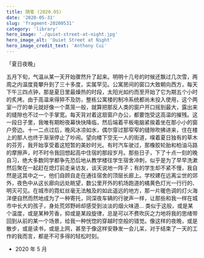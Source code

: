 ```yaml
---
title: 随笔 (2020.05)
date: '2020-05-31'
slug: 'fragment-20200531'
category: 'library'
hero_image: './quiet-street-at-night.jpg'
hero_image_alt: 'Quiet Street at Night'
hero_image_credit_text: 'Anthony Cui'
---
```

「夏日夜晚」

五月下旬，气温从某一天开始骤然升了起来。明明十几号的时候还飘过几次雪，两周之内温度竟攀升到了三十多度，实属罕见。公寓房间的窗口大致朝向西方，每天下午三四点钟，那是夏日里最燥热的时段，太阳光如约而至开始了它为期五个小时的炙烤。由于高温来得猝不及防，整栋公寓楼的制冷系统都尚未投入使用，这个两室一厅的单元就好像一个蒸笼一般，就算把那反人类的窗户开口摇到最大，露出来的缝隙也不过一个手掌宽。每天背对着这扇窗户办公，都要饱受这高温的摧残。这一段日子里，我唯有期盼夜幕快快降临，然后端着平板电脑紧挨着坐在那小小的窗户旁边。十一二点过后，晚风冰凉如水，偶尔穿过那窄窄的缝隙吹拂进来，住在楼上的那人也终于渐渐停止了吵闹。望向楼下空无一人的街道，嗅着夏日独有的草木的芬芳，我开始享受着这短暂的美妙时光。有时汽车驶过，那橡胶轮胎和柏油马路的摩擦声，时不时令我回想起高中住宿的那段岁月。那些日子，下了十点一刻的晚自习，绝大多数同学都争先恐后地从教学楼往学生宿舍冲刺，似乎是为了早早洗漱然后聚在一起赶在熄灯前走亲访友，谈天说地一阵子；有的学生却不紧不慢，我自然是这其中之一，他们自顾自走在通往宿舍的顶层长廊上。学校建在远离尘世的郊外，夜色中从这长廊向远处眺望，数公里开外的机场跑道的橘黄色灯光一行行的、明灭可见。在城市的霓虹丝毫无法触及的如此遥远的地方，那一片暖色调的灯火海洋便自然而然地成为了一种寄托，同深夜车辆的行驶声一样，让那些和我一样在城市中长大的孩子，身处荒郊野岭却感受到淡淡的烟火味道... 类似于这般，或是某个温度，或是某种芳香，抑或是某段旋律，总是可以不费吹灰之力地将我的思绪带回到从前的某一个场景，给我一种恍惚的穿越时空般的错觉。像这样的夜晚，或是散步，或是读书，或是上网，甚至于像这样安静发一会儿呆，对于结束了一天的工作的我而言，都是不可多得的轻松时刻。

- 2020 年 5 月